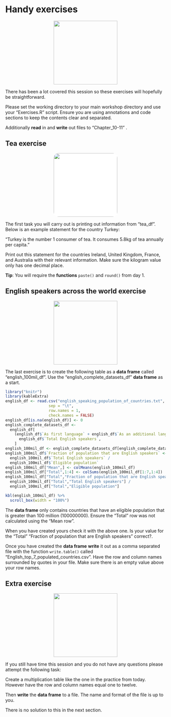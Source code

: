 # Handy exercises
<center>
![](figures/exercises.png){style="width:200px"}
</center>

There has been a lot covered this session so these exercises will hopefully be straightforward.

Please set the working directory to your main workshop directory and use your "Exercises.R" script. Ensure you are using annotations and code sections to keep the contents clear and separated.

Additionally __read__ in and __write__ out files to "Chapter_10-11" .

## Tea exercise
<center>
![](figures/tea.png){style="width:200px; background:white; border-radius:15px"}
</center>

The first task you will carry out is printing out information from "tea_df". Below is an example statement for the country Turkey:

"Turkey is the number 1 consumer of tea. It consumes 5.8kg of tea annually per capita."

Print out this statement for the countries Ireland, United Kingdom, France, and Australia with their relevant information. Make sure the kilogram value only has one decimal place.

__Tip__: You will require the __functions__ `paste()` and `round()` from day 1.

## English speakers across the world exercise
<center>
![](figures/language.png){style="width:200px"}
</center>

The last exercise is to create the following table as a __data frame__ called "english_100mil_df". Use the "english_complete_datasets_df" __data frame__ as a start.

```r
library("knitr")
library(kableExtra)
english_df <- read.csv("english_speaking_population_of_countries.txt", 
                   sep = "\t", 
                   row.names = 1,
                   check.names = FALSE)
english_df[is.na(english_df)] <- 0
english_complete_datasets_df <- 
  english_df[
    (english_df$`As first language` + english_df$`As an additional language`) ==
      english_df$`Total English speakers`,
    ]
english_100mil_df <- english_complete_datasets_df[english_complete_datasets_df$`Eligible population` > 100000000,]
english_100mil_df$`Fraction of population that are English speakers` <- 
  english_100mil_df$`Total English speakers` /
  english_100mil_df$`Eligible population`
english_100mil_df["Mean",] <- colMeans(english_100mil_df)
english_100mil_df["Total",1:4] <- colSums(english_100mil_df[1:7,1:4])
english_100mil_df["Total","Fraction of population that are English speakers"] <- 
  english_100mil_df["Total","Total English speakers"] /
  english_100mil_df["Total","Eligible population"]

kbl(english_100mil_df) %>%
  scroll_box(width = "100%")
```


The __data frame__ only contains countries that have an eligible population that is greater than 100 million (100000000). Ensure the "Total" row was not calculated using the "Mean row".

When you have created yours check it with the above one. Is your value for the "Total" "Fraction of population that are English speakers" correct?.

Once you have created the __data frame__ __write__ it out as a comma separated file with the function `write.table()` called "English_top_7_populated_countries.csv". Have the row and column names surrounded by quotes in your file. Make sure there is an empty value above your row names.

## Extra exercise
<center>
![](figures/multiplication.png){style="width:200px"}
</center>

If you still have time this session and you do not have any questions please attempt the following task:

Create a multiplication table like the one in the practice from today. However have the row and column names equal one to twelve.

Then __write__ the __data frame__ to a file. The name and format of the file is up to you.

There is no solution to this in the next section.
